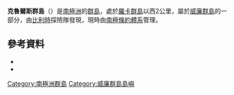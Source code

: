 '''克魯爾斯群島'''（{{lang-en|Cruls Islands}}）是[[南極洲|南極洲]]的[[群島|群島]]，處於[[羅卡群島|羅卡群島]]以西2公里，屬於[[威廉群島|威廉群島]]的一部分，由[[比利時|比利時]]探險隊發現，現時由[[南極條約體系|南極條約體系]]管理。

{{Coord|65|11|S|64|32|W|source:GNIS|display=title}}

==參考資料==
*{{cite gnis | type = antarid | id = 3370| name = Cruls Islands | accessdate = 2011-12-07}}
*{{usgs-gazetteer|id=3370}}

{{DEFAULTSORT:Cruls Islands}}
[[Category:南極洲群島|Category:南極洲群島]]
[[Category:威廉群島島嶼|Category:威廉群島島嶼]]


{{WilhelmArchipelago-geo-stub}}